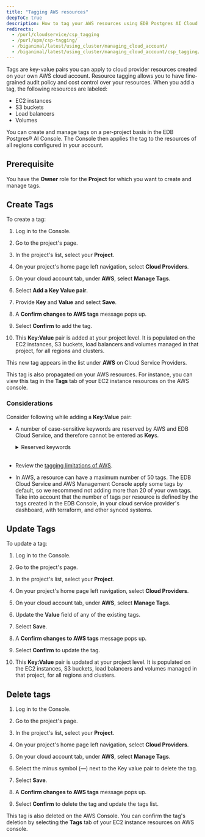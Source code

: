 ```yaml
---
title: "Tagging AWS resources"
deepToC: true
description: How to tag your AWS resources using EDB Postgres AI Cloud Service to enable better audit policy and cost control.
redirects: 
  - /purl/cloudservice/csp_tagging
  - /purl/upm/csp-tagging/
  - /biganimal/latest/using_cluster/managing_cloud_account/
  - /biganimal/latest/using_cluster/managing_cloud_account/csp_tagging/
---
```


Tags are key-value pairs you can apply to cloud provider resources created on your own AWS cloud account. Resource tagging allows you to have fine-grained audit policy and cost control over your resources. When you add a tag, the following resources are labeled: 

- EC2 instances
- S3 buckets
- Load balancers
- Volumes

You can create and manage tags on a per-project basis in the EDB Postgres® AI Console. The Console then applies the tag to the resources of all regions configured in your account. 

## Prerequisite

You have the **Owner** role for the **Project** for which you want to create and manage tags.

## Create Tags

To create a tag:

1.  Log in to the Console.
    
1.  Go to the project's page.

1.  In the project's list, select your **Project**.

1.  On your project's home page left navigation, select **Cloud Providers**.

1.  On your cloud account tab, under **AWS**, select **Manage Tags**.

1.  Select **Add a Key Value pair**.

1.  Provide **Key** and **Value** and select **Save**.

1.  A **Confirm changes to AWS tags** message pops up.

1.  Select **Confirm** to add the tag.

1.  This **Key:Value** pair is added at your project level. It is populated on the EC2 instances, S3 buckets, load balancers and volumes managed in that project, for all regions and clusters.

This new tag appears in the list under **AWS** on Cloud Service Providers. 

This tag is also propagated on your AWS resources. For instance, you can view this tag in the **Tags** tab of your EC2 instance resources on the AWS console.

### Considerations

Consider following while adding a **Key:Value** pair:

- A number of case-sensitive keywords are reserved by AWS and EDB Cloud Service, and therefore cannot be entered as **Key**s. 

  <details><summary>Reserved keywords</summary>

  Reserved tag key prefixes: 

  `aws:`, `AWS:`, `user:`, `k8s.io/`, `eks:`, `kubernetes.io/`, `elbv2.k8s.aws/`, `service.k8s.aws/`, `ebs.csi.aws.com/` 

  Reserved tag keys: 

  `Resource_type`, `Project`, `Environment`, `Topology`, `BAID`, `ManagedBy`, `biganimal-cluster`, `biganimal-project`, `CSIVolumeName`, `Name`. 

  </details>

  <br/>

- Review the [tagging limitations of AWS](https://docs.aws.amazon.com/tag-editor/latest/userguide/tagging.html#tag-conventions).

- In AWS, a resource can have a maximum number of 50 tags. The EDB Cloud Service and AWS Management Console apply some tags by default, so we recommend not adding more than 20 of your own tags. Take into account that the number of tags per resource is defined by the tags created in the EDB Console, in your cloud service provider's dashboard, with terraform, and other synced systems.

## Update Tags

To update a tag:

1.  Log in to the Console.

1.  Go to the project's page.

1.  In the project's list, select your **Project**.

1.  On your project's home page left navigation, select **Cloud Providers**.

1.  On your cloud account tab, under **AWS**, select **Manage Tags**.

1.  Update the **Value** field of any of the existing tags.

1.  Select **Save**.

1.  A **Confirm changes to AWS tags** message pops up.

1.  Select **Confirm** to update the tag.

1.  This **Key:Value** pair is updated at your project level. It is populated on the EC2 instances, S3 buckets, load balancers and volumes managed in that project, for all regions and clusters.


## Delete tags

1.  Log in to the Console.

1.  Go to the project's page.

1.  In the project's list, select your **Project**.

1.  On your project's home page left navigation, select **Cloud Providers**.

1.  On your cloud account tab, under **AWS**, select **Manage Tags**.

1.  Select the minus symbol (**&mdash;**) next to the Key value pair to delete the tag.

1.  Select **Save**.

1.  A **Confirm changes to AWS tags** message pops up.

1.  Select **Confirm** to delete the tag and update the tags list.

This tag is also deleted on the AWS Console. You can confirm the tag's deletion by selecting the **Tags** tab of your EC2 instance resources on AWS console.

